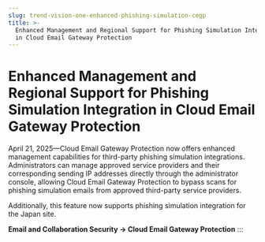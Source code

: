 ```yaml
---
slug: trend-vision-one-enhanced-phishing-simulation-cegp
title: >-
  Enhanced Management and Regional Support for Phishing Simulation Integration
  in Cloud Email Gateway Protection
---
```

# Enhanced Management and Regional Support for Phishing Simulation Integration in Cloud Email Gateway Protection

April 21, 2025—Cloud Email Gateway Protection now offers enhanced management capabilities for third-party phishing simulation integrations. Administrators can manage approved service providers and their corresponding sending IP addresses directly through the administrator console, allowing Cloud Email Gateway Protection to bypass scans for phishing simulation emails from approved third-party service providers.

Additionally, this feature now supports phishing simulation integration for the Japan site.

**Email and Collaboration Security → Cloud Email Gateway Protection**
:::
